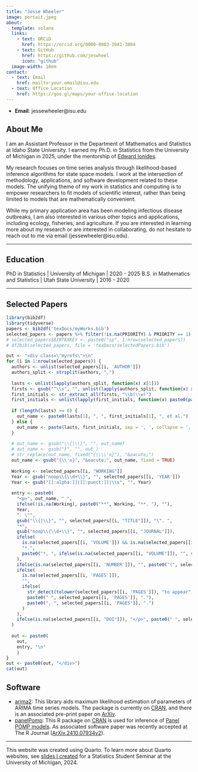 ```yaml
---
title: "Jesse Wheeler"
image: portait.jpeg
about: 
  template: solana 
  links: 
    - text: ORCiD
      href: https://orcid.org/0000-0003-3941-3884
    - text: GitHub
      href: https://github.com/jeswheel
      icon: "github"
  image-width: 10em
contact:
  - text: Email
    href: mailto:your.email@isu.edu
  - text: Office Location
    href: https://goo.gl/maps/your-office-location
---
```


- **Email**: jessewheeler@isu.edu

## About Me

I am an Assistant Professor in the Department of Mathematics and Statistics at Idaho State University. I earned my Ph.D. in Statistics from the University of Michigan in 2025, under the mentorship of [Edward Ionides](https://ionides.github.io/).

My research focuses on time series analysis through likelihood-based inference algorithms for state space models. 
I work at the intersection of methodology, applications, and software development related to these models. 
The unifying theme of my work in statistics and computing is to empower researchers to fit models of scientific interest, rather than being limited to models that are mathematically convenient.

While my primary application area has been modeling infectious disease outbreaks, I am also interested in various other topics and applications, including ecology, fisheries, and agriculture.
If you are interested in learning more about my research or are interested in collaborating, do not hesitate to reach out to me via email (jessewheeler@isu.edu).

---

## Education

PhD in Statistics | University of Michigan | 2020 - 2025
B.S. in Mathematics and Statistics | Utah State University | 2016 - 2020

---

## Selected Papers

```r
library(bib2df)
library(tidyverse)
papers <- bib2df('texDocs/myWorks.bib')
selected_papers <- papers %>% filter(!is.na(PRIORITY) & PRIORITY == 1)
# selected_papers$BIBTEXKEY <- paste0("sp", 1:nrow(selected_papers))
# df2bib(selected_papers, file = 'texDocs/selectedPapers.bib')
```


```r
out <- "<div class=\"myrefs\">\n" 
for (i in 1:nrow(selected_papers)) {
  authors <- unlist(selected_papers[[i, 'AUTHOR']])
  authors_split <- strsplit(authors, ",")
  
  lasts <- unlist(lapply(authors_split, function(x) x[1]))
  firsts <- gsub("^\\s", "", unlist(lapply(authors_split, function(x) x[2])))
  first_initials <- str_extract_all(firsts, "\\b(\\w)")
  first_initials <- unlist(lapply(first_initials, function(x) paste0(paste0(x, collapse = ". "), ".")))
  
  if (length(lasts) >= 6) {
    out_name <- paste0(lasts[1], ", ", first_initials[1], ", et al.")
  } else {
    out_name <- paste(lasts, first_initials, sep = ', ', collapse = ', ')
  }
  
  # out_name <- gsub("\\{|\\}", "", out_name)
  # out_name <- gsub("}", "", out_)
  # str_replace(out_name, fixed("{\\\\'o}"), "&oacute;")
  out_name <- gsub("{\\'o}", "&oacute;", out_name, fixed = TRUE)
  
  Working <- selected_papers[[i, "WORKING"]]
  Year <- gsub("noop\\{\\d+\\}", "", selected_papers[[i, 'YEAR']])
  Year <- gsub("[[:alpha:]]|[[:punct:]]|\\s", "", Year)
  
  entry <- paste0(
    "<p>", out_name, " ", 
    ifelse(!is.na(Working), paste0("**", Working, "**. "), ""),
    Year, 
    ". \"",
    gsub("\\{|\\}", "", selected_papers[[i, "TITLE"]]), "\". ",
    "*", 
    gsub("noop\\{\\d+\\}", "", selected_papers[[i, "JOURNAL"]]),
    ifelse(
      is.na(selected_papers[[i, 'VOLUME']]) && is.na(selected_papers[[i, "PAGES"]]), 
      "*.", 
      paste0("*, ", ifelse(is.na(selected_papers[[i, "VOLUME"]]), "", selected_papers[[i, "VOLUME"]]))
    ),
    ifelse(is.na(selected_papers[[i, 'NUMBER']]), "", paste0("(", selected_papers[[i, 'NUMBER']], ")")),
    ifelse(
      is.na(selected_papers[[i, 'PAGES']]), 
      "", 
      ifelse(
        str_detect(tolower(selected_papers[[i, 'PAGES']]), "to appear"),
        paste0(" ", selected_papers[[i, 'PAGES']], "."),
        paste0(", ", selected_papers[[i, 'PAGES']], ".")
      )
    ),
    ifelse(is.na(selected_papers[[i, "DOI"]]), "</p>", paste0(" ", selected_papers[[i, "DOI"]], ".</p>"))
  )
  
  out <- paste0(
    out, 
    entry, "\n"
    )
}
out <- paste0(out, "</div>")
cat(out)
```

## Software 

- [arima2](https://github.com/jeswheel/arima2): This library aids maximum likelihood estimation of parameters of ARIMA time series models. The package is currently on [CRAN](https://cran.r-project.org/web/packages/arima2/index.html), and there is an associated pre-print paper on [ArXiv](https://arxiv.org/abs/2310.01198).
- [panelPomp](https://panelPomp-org.github.io): This R package on [CRAN](https://cran.r-project.org/web/packages/panelPomp/index.html) is used for inference of [Panel POMP models](https://doi.org/10.1080/01621459.2019.1604367). As associated software paper was recently accepted at The R Journal ([ArXiv.2410.07934v2](https://arxiv.org/abs/2410.07934)). 

---

This website was created using Quarto. 
To learn more about Quarto websites, see [slides I created](https://docs.google.com/presentation/d/1unAZ49f4PR11giPqA9fSSFcaBwZS_3onK71F3bGUkvQ/edit?usp=sharing) for a Statistics Student Seminar at the University of Michigan, 2024.


